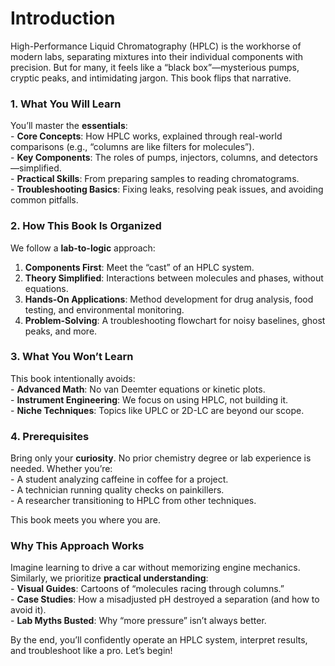 # Introduction {#sec-intro .unnumbered}


High-Performance Liquid Chromatography (HPLC) is the workhorse of modern labs, separating mixtures into their individual components with precision. But for many, it feels like a "black box"—mysterious pumps, cryptic peaks, and intimidating jargon. This book flips that narrative.  

### **1. What You Will Learn**  
You’ll master the **essentials**:  
- **Core Concepts**: How HPLC works, explained through real-world comparisons (e.g., “columns are like filters for molecules”).  
- **Key Components**: The roles of pumps, injectors, columns, and detectors—simplified.  
- **Practical Skills**: From preparing samples to reading chromatograms.  
- **Troubleshooting Basics**: Fixing leaks, resolving peak issues, and avoiding common pitfalls.  

### **2. How This Book Is Organized**  
We follow a **lab-to-logic** approach:  

1. **Components First**: Meet the “cast” of an HPLC system.  
2. **Theory Simplified**: Interactions between molecules and phases, without equations.  
3. **Hands-On Applications**: Method development for drug analysis, food testing, and environmental monitoring.  
4. **Problem-Solving**: A troubleshooting flowchart for noisy baselines, ghost peaks, and more.  

### **3. What You Won’t Learn**  
This book intentionally avoids:  
- **Advanced Math**: No van Deemter equations or kinetic plots.  
- **Instrument Engineering**: We focus on using HPLC, not building it.  
- **Niche Techniques**: Topics like UPLC or 2D-LC are beyond our scope.  

### **4. Prerequisites**  
Bring only your **curiosity**. No prior chemistry degree or lab experience is needed. Whether you’re:  
- A student analyzing caffeine in coffee for a project.  
- A technician running quality checks on painkillers.  
- A researcher transitioning to HPLC from other techniques.  

This book meets you where you are.  

### **Why This Approach Works**  
Imagine learning to drive a car without memorizing engine mechanics. Similarly, we prioritize **practical understanding**:  
- **Visual Guides**: Cartoons of “molecules racing through columns.”  
- **Case Studies**: How a misadjusted pH destroyed a separation (and how to avoid it).  
- **Lab Myths Busted**: Why “more pressure” isn’t always better.  

By the end, you’ll confidently operate an HPLC system, interpret results, and troubleshoot like a pro. Let’s begin!  
